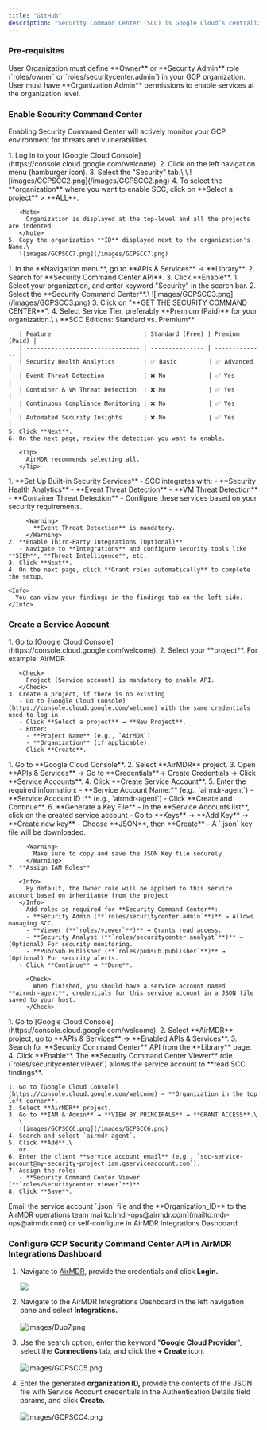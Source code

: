```yaml
---
title: "GitHub"
description: "Security Command Center (SCC) is Google Cloud’s centralized security and risk management platform. It helps detect, investigate, and remediate security threats, vulnerabilities, and misconfigurations across Google Cloud resources."
---
```


### Pre-requisites

<Check>
  User Organization must define **Owner** or **Security Admin** role (`roles/owner` or `roles/securitycenter.admin`) in your GCP organization.
</Check>

<Check>
  User must have **Organization Admin** permissions to enable services at the organization level.
</Check>

### Enable Security Command Center

Enabling Security Command Center will actively monitor your GCP environment for threats and vulnerabilities.

<Steps>
  <Step title="Access GCC">
    1. Log in to your [Google Cloud Console](https://console.cloud.google.com/welcome).
    2. Click on the left navigation menu (hamburger icon).
    3. Select the "Security" tab.\
       \
       ![images/GCPSCC2.png](/images/GCPSCC2.png)
    4. To select the **organization** where you want to enable SCC, click on **Select a project** > **ALL**.

       <Note>
         Organization is displayed at the top-level and all the projects are indented
       </Note>
    5. Copy the organization **ID** displayed next to the organization's Name.\
       ![images/GCPSCC7.png](/images/GCPSCC7.png)
  </Step>
  <Step title="Enable Security Command Center API">
    1. In the **Navigation menu**, go to **APIs & Services** → **Library**.
    2. Search for **Security Command Center API**.
    3. Click **Enable**.
  </Step>
  <Step title="Select Service Tier">
    1. Select your organization, and enter keyword "Security" in the search bar.
    2. Select the **Security Command Center**.\
       ![images/GCPSCC3.png](/images/GCPSCC3.png)
    3. Click on "**GET THE SECURITY COMMAND CENTER**".
    4. Select Service Tier, preferably **Premium (Paid)** for your organization.\
       \
       **SCC Editions: Standard vs. Premium**

       | Feature                          | Standard (Free) | Premium (Paid) |
       | -------------------------------- | --------------- | -------------- |
       | Security Health Analytics        | ✅ Basic         | ✅ Advanced     |
       | Event Threat Detection           | ❌ No            | ✅ Yes          |
       | Container & VM Threat Detection  | ❌ No            | ✅ Yes          |
       | Continuous Compliance Monitoring | ❌ No            | ✅ Yes          |
       | Automated Security Insights      | ❌ No            | ✅ Yes          |
    5. Click **Next**.
    6. On the next page, review the detection you want to enable.

       <Tip>
         AirMDR recommends selecting all.
       </Tip>
  </Step>
  <Step title="Configure Security Sources">
    1. **Set Up Built-in Security Services**
       - SCC integrates with:
         - **Security Health Analytics**
         - **Event Threat Detection**
         - **VM Threat Detection**
         - **Container Threat Detection**
       - Configure these services based on your security requirements.

         <Warning>
           **Event Threat Detection** is mandatory.
         </Warning>
    2. **Enable Third-Party Integrations (Optional)**
       - Navigate to **Integrations** and configure security tools like **SIEM**, **Threat Intelligence**, etc.
    3. Click **Next**.
    4. On the next page, click **Grant roles automatically** to complete the setup.

    <Info>
      You can view your findings in the findings tab on the left side.
    </Info>
  </Step>
</Steps>

### Create a Service Account

<Steps>
  <Step title="Open Google Cloud Console">
    1. Go to [Google Cloud Console](https://console.cloud.google.com/welcome).
    2. Select your **project**. For example: AirMDR

       <Check>
         Project (Service account) is mandatory to enable API.
       </Check>
    3. Create a project, if there is no existing
       - Go to [Google Cloud Console](https://console.cloud.google.com/welcome) with the same credentials used to log in.
       - Click **Select a project** → **New Project**.
       - Enter:
         - **Project Name** (e.g., `AirMDR`)
         - **Organization** (if applicable).
       - Click **Create**.
  </Step>
  <Step title="Create a Service Account">
    1. Go to **Google Cloud Console**.
    2. Select **AirMDR** project.
    3. Open **APIs & Services** → Go to **Credentials**→ Create Credentials → Click **Service Accounts**.
    4. Click **Create Service Account**.
    5. Enter the required information:
       - **Service Account Name:** (e.g., `airmdr-agent`)
       - **Service Account ID :** (e.g., `airmdr-agent`)
       - Click **Create and Continue**.
    6. **Generate a Key File**
       - In the **Service Accounts list**, click on the created service account
       - Go to **Keys** → **Add Key** → **Create new key**
       - Choose **JSON**, then **Create**
       - A `.json` key file will be downloaded.

         <Warning>
           Make sure to copy and save the JSON Key file securely
         </Warning>
    7. **Assign IAM Roles**

       <Info>
         By default, the Owner role will be applied to this service account based on inheritance from the project
       </Info>
       - Add roles as required for **Security Command Center**:
         - **Security Admin (**`roles/securitycenter.admin`**)** → Allows managing SCC.
         - **Viewer (**`roles/viewer`**)** → Grants read access.
         - **Security Analyst (**`roles/securitycenter.analyst`**)** → (Optional) For security monitoring.
         - **Pub/Sub Publisher (**`roles/pubsub.publisher`**)** → (Optional) For security alerts.
       - Click **Continue** → **Done**.

         <Check>
           When finished, you should have a service account named **airmdr-agent**, credentials for this service account in a JSON file saved to your host.
         </Check>
  </Step>
  <Step title="Enable Security Command Center API">
    1. Go to [Google Cloud Console](https://console.cloud.google.com/welcome).
    2. Select **AirMDR** project, go to **APIs & Services** → **Enabled APIs & Services**.
    3. Search for **Security Command Center** API from the **Library** page.
    4. Click **Enable**.
  </Step>
  <Step title="Assign the Required IAM Role">
    The **Security Command Center Viewer** role (`roles/securitycenter.viewer`) allows the service account to **read SCC findings**.

    1. Go to [Google Cloud Console](https://console.cloud.google.com/welcome) → **Organization in the top left corner**.
    2. Select **AirMDR** project.
    3. Go to **IAM & Admin** → **VIEW BY PRINCIPALS** → **GRANT ACCESS**.\
       \
       ![images/GCPSCC6.png](/images/GCPSCC6.png)
    4. Search and select `airmdr-agent`.
    5. Click **Add**.\
       or
    6. Enter the client **service account email** (e.g., `scc-service-account@my-security-project.iam.gserviceaccount.com`).
    7. Assign the role:
       - **Security Command Center Viewer (**`roles/securitycenter.viewer`**)**
    8. Click **Save**.
  </Step>
  <Step title="Service Account">
    <Check>
      <Icon icon="envelope" /> Email the service account `.json` file and the **Organization_ID** to the AirMDR operations team mailto:[mdr-ops@airmdr.com](mailto:mdr-ops@airmdr.com) or self-configure in AirMDR Integrations Dashboard.
    </Check>
  </Step>
</Steps>

### Configure GCP Security Command Center API in AirMDR Integrations Dashboard

1. Navigate to [AirMDR](https://app.airmdr.com/auth/login), provide the credentials and click **Login.**

   ![](/images/Datadog11.png)
2. Navigate to the AirMDR Integrations Dashboard in the left navigation pane and select **Integrations.**\
   \
   ![images/Duo7.png](/images/Duo7.png)
3. Use the search option, enter the keyword "**Google Cloud Provider**", select the **Connections** tab, and click the **\+ Create** icon.\
   \
   ![images/GCPSCC5.png](/images/GCPSCC5.png)
4. Enter the generated **organization ID,** provide the contents of the JSON file with Service Account credentials in the Authentication Details field params, and click **Create.**\
   \
   ![images/GCPSCC4.png](/images/GCPSCC4.png)
